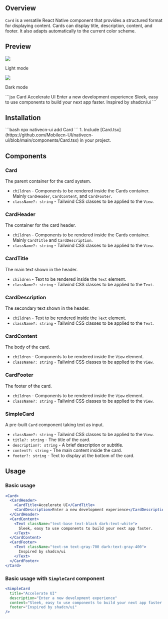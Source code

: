 ## Overview

`Card` is a versatile React Native component that provides a structured format for displaying content.
Cards can display title, description, content, and footer. It also adapts automatically to the current color scheme.

## Preview

<Tabs>
  <Tab title="Preview">
    <div style={{ display: 'flex', justifyContent: 'center' }}>
      <div>
        <img src="https://raw.githubusercontent.com/Mobilecn-UI/nativecn-ui/main/assets/examples/components/card-light.png" />
        <p>Light mode</p>
      </div>
      <div>
        <img src="https://raw.githubusercontent.com/Mobilecn-UI/nativecn-ui/main/assets/examples/components/card-dark.png" />
        <p>Dark mode</p>
      </div>
    </div>
  </Tab>
  <Tab title="Code">
    ```jsx
    <View className="flex gap-2">
      <Text className="font-semibold text-xl text-primary">Card</Text>
      <Card>
        <CardHeader>
          <CardTitle>Accelerate UI</CardTitle>
          <CardDescription>Enter a new development experience</CardDescription>
        </CardHeader>
        <CardContent>
          <Text className="text-base text-primary">
            Sleek, easy to use components to build your next app faster.
          </Text>
        </CardContent>
        <CardFooter>
          <Text className="text-sm text-muted-foreground">
            Inspired by shadcn/ui
          </Text>
        </CardFooter>
      </Card>
    </View>
    ```
  </Tab>
</Tabs>

## Installation

<Tabs>
  <Tab title="CLI">```bash npx nativecn-ui add Card ```</Tab>
  <Tab title="Manual">
    1. Include
    [Card.tsx](https://github.com/Mobilecn-UI/nativecn-ui/blob/main/components/Card.tsx)
    in your project.
  </Tab>
</Tabs>

## Components

### Card

The parent container for the card system.

- `children` - Components to be rendered inside the Cards container. Mainly `CardHeader`, `CardContent`, and `CardFooter`.
- `className?: string` - Tailwind CSS classes to be applied to the `View`.

### CardHeader

The container for the card header.

- `children` - Components to be rendered inside the Cards container. Mainly `CardTitle` and `CardDescription`.
- `className?: string` - Tailwind CSS classes to be applied to the `View`.

### CardTitle

The main text shown in the header.

- `children` - Text to be rendered inside the `Text` element.
- `className?: string` - Tailwind CSS classes to be applied to the `Text`.

### CardDescription

The secondary text shown in the header.

- `children` - Text to be rendered inside the `Text` element.
- `className?: string` - Tailwind CSS classes to be applied to the `Text`.

### CardContent

The body of the card.

- `children` - Components to be rendered inside the `View` element.
- `className?: string` - Tailwind CSS classes to be applied to the `View`.

### CardFooter

The footer of the card.

- `children` - Components to be rendered inside the `View` element.
- `className?: string` - Tailwind CSS classes to be applied to the `View`.

### SimpleCard

A pre-built `Card` component taking text as input.

- `className?: string` - Tailwind CSS classes to be applied to the `View`.
- `title?: string` - The title of the card.
- `description?: string` - A brief description or subtitle.
- `content?: string` - The main content inside the card.
- `footer?: string` - Text to display at the bottom of the card.

## Usage

### Basic usage

```jsx
<Card>
  <CardHeader>
    <CardTitle>Accelerate UI</CardTitle>
    <CardDescription>Enter a new development experience</CardDescription>
  </CardHeader>
  <CardContent>
    <Text className="text-base text-black dark:text-white">
      Sleek, easy to use components to build your next app faster.
    </Text>
  </CardContent>
  <CardFooter>
    <Text className="text-sm text-gray-700 dark:text-gray-400">
      Inspired by shadcn/ui
    </Text>
  </CardFooter>
</Card>
```

### Basic usage with `SimpleCard` component

```jsx
<SimpleCard
  title="Accelerate UI"
  description="Enter a new development experience"
  content="Sleek, easy to use components to build your next app faster."
  footer="Inspired by shadcn/ui"
/>
```
